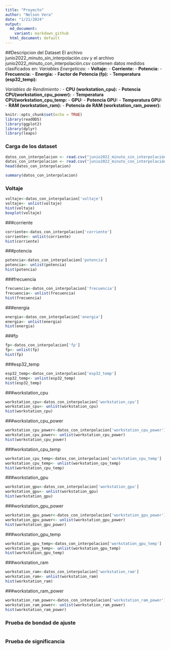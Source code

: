 ```yaml
---
title: "Proyecto"
author: "Nelson Vera"
date: "1/21/2024"
output:
  md_document:
    variant: markdown_github
  html_document: default
---
```

##Descripcion del Dataset
El archivo junio2022_minuto_sin_interpolación.csv y el archivo junio2022_minuto_con_interpolación.csv contienen datos medidos clasificados en: 
*Variables Energeticas:* 
-   **Voltaje:**
-   **Corriente:**
-   **Potencia:**
-   **Frecuencia:**
-   **Energia:**
-   **Factor de Potencia (fp):**
-   **Temperatura (esp32_temp):**

*Variables de Rendimiento :* 
-   **CPU (workstation_cpu):**
-   **Potencia CPU(workstation_cpu_power):**
-   **Temperatura CPU(workstation_cpu_temp:**
-   **GPU:**
-   **Potencia GPU:**
-   **Temperatura GPU:**
-   **RAM (workstation_ram):**
-   **Potencia de RAM (workstation_ram_power):**

```r
knitr::opts_chunk$set(echo = TRUE)
library(readODS)
library(ggplot2)
library(dplyr)
library(leaps)
```
### Carga de los dataset
```r
datos_con_interpolacion <- read.csv("junio2022_minuto_sin_interpolación.csv")
datos_con_interpolacion <- read.csv("junio2022_minuto_con_interpolación.csv")
head(datos_con_interpolacion)
```


```r
summary(datos_con_interpolacion)
```
### Voltaje 
```r
voltaje<-datos_con_interpolacion['voltaje']
voltaje<- unlist(voltaje)
hist(voltaje)
boxplot(voltaje)

```
###corriente
```r
corriente<-datos_con_interpolacion['corriente']
corriente<- unlist(corriente)
hist(corriente)
```
###potencia
```r
potencia<-datos_con_interpolacion['potencia']
potencia<- unlist(potencia)
hist(potencia)

```
###frecuencia
```r
frecuencia<-datos_con_interpolacion['frecuencia']
frecuencia<- unlist(frecuencia)
hist(frecuencia)

```
###energia
```r
energia<-datos_con_interpolacion['energia']
energia<- unlist(energia)
hist(energia)

```
###fp
```r
fp<-datos_con_interpolacion['fp']
fp<- unlist(fp)
hist(fp)

```
###esp32_temp
```r
esp32_temp<-datos_con_interpolacion['esp32_temp']
esp32_temp<- unlist(esp32_temp)
hist(esp32_temp)

```
###workstation_cpu
```r
workstation_cpu<-datos_con_interpolacion['workstation_cpu']
workstation_cpu<- unlist(workstation_cpu)
hist(workstation_cpu)

```
###workstation_cpu_power
```r
workstation_cpu_power<-datos_con_interpolacion['workstation_cpu_power']
workstation_cpu_power<- unlist(workstation_cpu_power)
hist(workstation_cpu_power)

```
###workstation_cpu_temp
```r


workstation_cpu_temp<-datos_con_interpolacion['workstation_cpu_temp']
workstation_cpu_temp<- unlist(workstation_cpu_temp)
hist(workstation_cpu_temp)

```
###workstation_gpu
```r

workstation_gpu<-datos_con_interpolacion['workstation_gpu']
workstation_gpu<- unlist(workstation_gpu)
hist(workstation_gpu)

```
###workstation_gpu_power
```r
workstation_gpu_power<-datos_con_interpolacion['workstation_gpu_power']
workstation_gpu_power<- unlist(workstation_gpu_power)
hist(workstation_gpu_power)

```
###workstation_gpu_temp
```r

workstation_gpu_temp<-datos_con_interpolacion['workstation_gpu_temp']
workstation_gpu_temp<- unlist(workstation_gpu_temp)
hist(workstation_gpu_temp)

```
###workstation_ram
```r

workstation_ram<-datos_con_interpolacion['workstation_ram']
workstation_ram<- unlist(workstation_ram)
hist(workstation_ram)

```
###workstation_ram_power
```r

workstation_ram_power<-datos_con_interpolacion['workstation_ram_power']
workstation_ram_power<- unlist(workstation_ram_power)
hist(workstation_ram_power)

```


### Prueba de bondad de ajuste
```r
```
### Prueba de significancia
```r
```